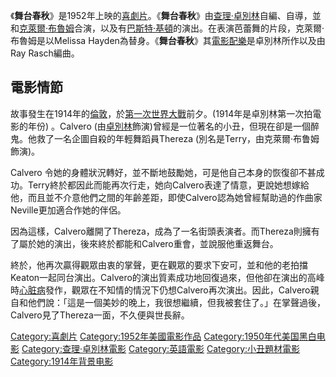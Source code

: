 {{Infobox film
| name           = 舞台春秋
| original_name  = Limelight
| image          = Limelight4232.jpg
| caption        = 
| director       = [[查理·卓別林|查理·卓別林]]
| producer       = 查理·卓別林
| writer         = 查理·卓別林
| starring       = 查理·卓別林 <br /> [[克萊爾·布魯姆|克萊爾·布魯姆]]<br />{{link-en|奈杰尔·布鲁斯|Nigel Bruce}}<br />[[巴斯特·基頓|巴斯特·基頓]]<br />[[悉尼·厄尔·卓别林|悉尼·厄尔·卓别林]]<br />{{link-en|诺曼·劳埃德|Norman Lloyd}}
| music          = 查理·卓別林
| cinematography = {{link-en|卡尔·史特劳斯|Karl Struss}}
| editing        = [[乔·英奇|乔·英奇]]
| distributor    = [[聯美影業|聯美影業]]<br />{{link-en|Image娱乐|Image Entertainment}}
| released       = 1953年2月6日
| runtime        = 137分鐘
| country        = {{USA}}
| language       = [[英語|英語]]
}}

《'''舞台春秋'''》是1952年上映的[[喜劇片|喜劇片]]。《'''舞台春秋'''》由[[查理·卓別林|查理·卓別林]]自編、自導，並和[[克萊爾·布魯姆|克萊爾·布魯姆]]合演，以及有[[巴斯特·基頓|巴斯特·基頓]]的演出。在表演芭蕾舞的片段，克萊爾·布魯姆是以Melissa Hayden為替身。《'''舞台春秋'''》其[[電影配樂|電影配樂]]是卓別林所作以及由Ray Rasch編曲。

==電影情節==
故事發生在1914年的[[倫敦|倫敦]]，於[[第一次世界大戰|第一次世界大戰]]前夕。(1914年是卓別林第一次拍電影的年份) 。Calvero (由[[卓別林|卓別林]]飾演)曾經是一位著名的小丑，但現在卻是一個醉鬼。他救了一名企圖自殺的年輕舞蹈員Thereza (別名是Terry，由克萊爾·布鲁姆飾演)。

Calvero 令她的身體狀況轉好，並不斷地鼓勵她，可是他自己本身的恢復卻不甚成功。Terry終於都因此而能再次行走，她向Calvero表達了情意，更說她想嫁給他，而且並不介意他們之間的年齡差距，即使Calvero認為她曾經幫助過的作曲家Neville更加適合作她的伴侶。

因為這樣，Calvero離開了Thereza，成為了一名街頭表演者。而Thereza則擁有了屬於她的演出，後來終於都能和Calvero重會，並說服他重返舞台。

終於，他再次贏得觀眾由衷的掌聲，更在觀眾的要求下安可，並和他的老拍擋Keaton一起同台演出。Calvero的演出質素成功地回復過來，但他卻在演出的高峰時[[心脏病|心脏病]]發作，觀眾在不知情的情況下仍想Calvero再次演出。因此，Calvero親自和他們說：「這是一個美妙的晚上，我很想繼續，但我被套住了。」在掌聲過後，Calvero見了Thereza一面，不久便與世長辭。
<!-- 本調用由 {{subst:Uncategorized/auto}} 自動產生。 -->

{{查理·卓别林}}
{{DEFAULTSORT:Limelight}}
[[Category:喜劇片|Category:喜劇片]]
[[Category:1952年美國電影作品|Category:1952年美國電影作品]]
[[Category:1950年代美国黑白电影|Category:1950年代美国黑白电影]]
[[Category:查理·卓別林電影|Category:查理·卓別林電影]]
[[Category:英語電影|Category:英語電影]]
[[Category:小丑題材電影|Category:小丑題材電影]]
[[Category:1914年背景电影|Category:1914年背景电影]]